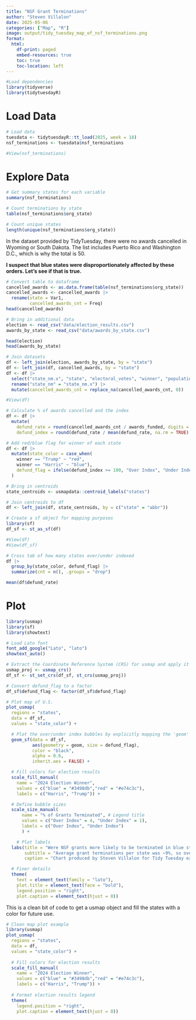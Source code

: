 ```yaml
---
title: "NSF Grant Terminations"
author: "Steven Villalon"
date: 2025-05-06
categories: ["Map", "R"]
image: output/tidy_tuesday_map_of_nsf_terminations.png
format:
  html:
    df-print: paged
    embed-resources: true
    toc: true
    toc-location: left
---
```


```r
#Load dependencies
library(tidyverse)
library(tidytuesdayR)
```

# Load Data

```r
# Load data
tuesdata <- tidytuesdayR::tt_load(2025, week = 18)
nsf_terminations <- tuesdata$nsf_terminations

#View(nsf_terminations)
```

# Explore Data

```r
# Get summary states for each variable
summary(nsf_terminations)
```

```r
# Count terminations by state
table(nsf_terminations$org_state)

# Count unique states
length(unique(nsf_terminations$org_state))
```

In the dataset provided by TidyTuesday, there were no awards cancelled in Wyoming or South Dakota. The list includes Puerto Rico and Washington D.C., which is why the total is 50.

**I suspect that blue states were disproportionately affected by these orders. Let's see if that is true.**

```r
# Convert table to dataframe
cancelled_awards <- as.data.frame(table(nsf_terminations$org_state))
cancelled_awards <- cancelled_awards |> 
  rename(state = Var1,
         cancelled_awards_cnt = Freq)
head(cancelled_awards)

# Bring in additional data
election <- read_csv("data/election_results.csv")
awards_by_state <- read_csv("data/awards_by_state.csv")

head(election)
head(awards_by_state)
```

```r
# Join datasets
df <- left_join(election, awards_by_state, by = "state")
df <- left_join(df, cancelled_awards, by = "state")
df <- df |> 
  select("state_nm.x", "state", "electoral_votes", "winner", "population", "cancelled_awards_cnt", "awards_funded") |> 
  rename("state_nm" = "state_nm.x") |> 
  mutate(cancelled_awards_cnt = replace_na(cancelled_awards_cnt, 0))

#View(df)
```

```r
# Calculate % of awards cancelled and the index
df <- df |> 
  mutate(
    defund_rate = round(cancelled_awards_cnt / awards_funded, digits = 4),
    defund_index = round(defund_rate / mean(defund_rate, na.rm = TRUE) * 100, digits = 1))

# Add red/blue flag for winner of each state
df <- df |> 
  mutate(state_color = case_when(
    winner == "Trump" ~ "red",
    winner == "Harris" ~ "blue"),
    defund_flag = ifelse(defund_index >= 100, "Over Index", "Under Index")
  )

# Bring in centroids
state_centroids <- usmapdata::centroid_labels("states")

# Join centroids to df
df <- left_join(df, state_centroids, by = c("state" = "abbr"))

# Create a sf object for mapping purposes
library(sf)
df_sf <- st_as_sf(df)

#View(df)
#View(df_sf)
```

```r
# Cross tab of how many states over/under indexed
df |> 
  group_by(state_color, defund_flag) |> 
  summarize(cnt = n(), .groups = "drop")

mean(df$defund_rate)
```

# Plot

```r
library(usmap)
library(sf)
library(showtext)

# Load Lato font
font_add_google("Lato", "lato")
showtext_auto()

# Extract the Coordinate Reference System (CRS) for usmap and apply it to the df_sf
usmap_proj <- usmap_crs()
df_sf <- st_set_crs(df_sf, st_crs(usmap_proj))

# Convert defund_flag to a factor
df_sf$defund_flag <- factor(df_sf$defund_flag)

# Plot map of U.S.
plot_usmap(
  regions = "states",
  data = df_sf,
  values = "state_color") +

  # Plot the over/under index bubbles by explicitly mapping the 'geom' column to the 'geometry' aesthetic
  geom_sf(data = df_sf,
          aes(geometry = geom, size = defund_flag),
          color = "black",
          alpha = 0.6,
          inherit.aes = FALSE) +

  # Fill colors for election results
  scale_fill_manual(
    name = "2024 Election Winner",
    values = c("blue" = "#3498db","red" = "#e74c3c"),
    labels = c("Harris", "Trump")) +

  # Define bubble sizes
  scale_size_manual(
      name = "% of Grants Terminated", # Legend title
      values = c("Over Index" = 4, "Under Index" = 1),
      labels = c("Over Index", "Under Index")
      ) +

    # Plot labels
  labs(title = "Were NSF grants more likely to be terminated in blue states in April 2025?",
       subtitle = "Average grant terminations per state was ~9%, so over index states are those where 9% or \nmore of active NSF grants were defunded.",
       caption = "Chart produced by Steven Villalon for Tidy Tuesday exercise on May 6, 2025") +

  # Finer details
  theme(
    text = element_text(family = "lato"),
    plot.title = element_text(face = "bold"),
    legend.position = "right",
    plot.caption = element_text(hjust = 0))
```

This is a clean bit of code to get a usmap object and fill the states with a color for future use.

```r
# Clean map plot example
library(usmap)
plot_usmap(
  regions = "states",
  data = df,
  values = "state_color") +
  
  # Fill colors for election results
  scale_fill_manual(
    name = "2024 Election Winner",
    values = c("blue" = "#3498db","red" = "#e74c3c"),
    labels = c("Harris", "Trump")) +
    
  # Format election results legend
  theme(
    legend.position = "right",
    plot.caption = element_text(hjust = 0))
```
